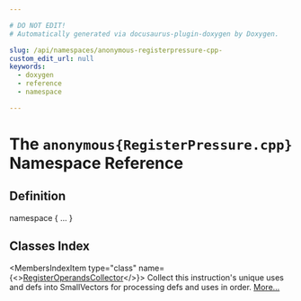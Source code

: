 ```yaml
---

# DO NOT EDIT!
# Automatically generated via docusaurus-plugin-doxygen by Doxygen.

slug: /api/namespaces/anonymous-registerpressure-cpp-
custom_edit_url: null
keywords:
  - doxygen
  - reference
  - namespace

---
```





# The `anonymous{RegisterPressure.cpp}` Namespace Reference

<DoxygenPage pluginConfig={pluginConfig}>



## Definition

<CodeBlock>namespace &#123; ... &#125;</CodeBlock>

## Classes Index

<MembersIndex>

<MembersIndexItem
  type="class"
  name={<><a href="/docs/api/classes/anonymous-namespace-registerpressure-cpp-/registeroperandscollector">RegisterOperandsCollector</a></>}>
Collect this instruction&#39;s unique uses and defs into SmallVectors for processing defs and uses in order. <a href="/docs/api/classes/anonymous-namespace-registerpressure-cpp-/registeroperandscollector/#details">More...</a>
</MembersIndexItem>

</MembersIndex>


</DoxygenPage>
